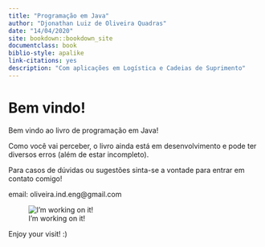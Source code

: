 ```yaml
--- 
title: "Programação em Java"
author: "Djonathan Luiz de Oliveira Quadras"
date: "14/04/2020"
site: bookdown::bookdown_site
documentclass: book
biblio-style: apalike
link-citations: yes
description: "Com aplicações em Logística e Cadeias de Suprimento"
---
```


# Bem vindo! {-}

Bem vindo ao livro de programação em Java!

Como você vai perceber, o livro ainda está em desenvolvimento e pode ter diversos erros (além de estar incompleto).

Para casos de dúvidas ou sugestões sinta-se a vontade para entrar em contato comigo!

email: oliveira.ind.eng@gmail.com

![I'm working on it!](imagens/cat.jpg)

Enjoy your visit! :)
